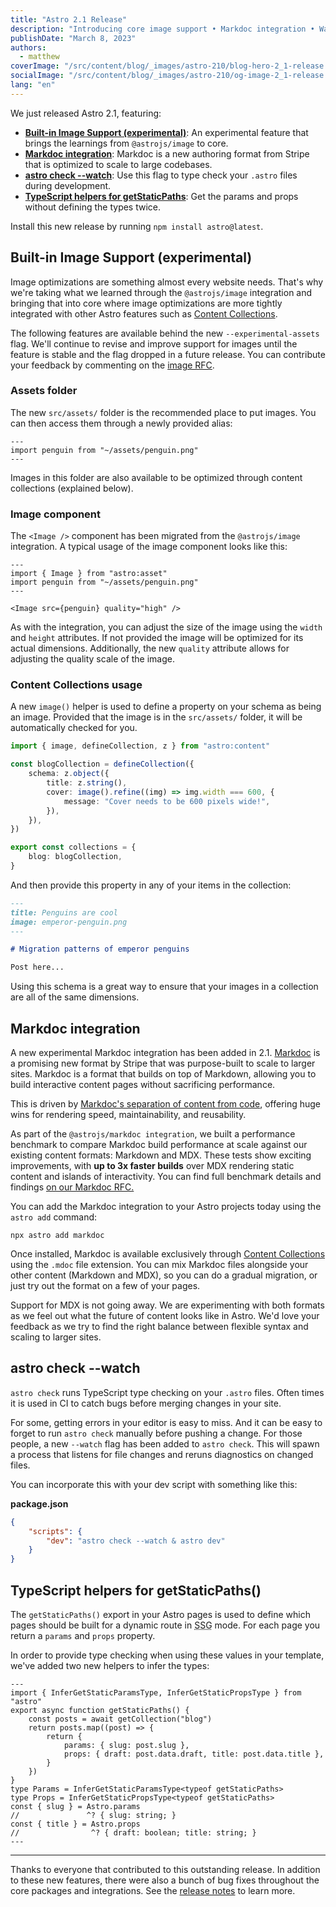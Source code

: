```yaml
---
title: "Astro 2.1 Release"
description: "Introducing core image support • Markdoc integration • Watch mode for astro check • getStaticPaths() TypeScript helpers"
publishDate: "March 8, 2023"
authors:
  - matthew
coverImage: "/src/content/blog/_images/astro-210/blog-hero-2_1-release.webp"
socialImage: "/src/content/blog/_images/astro-210/og-image-2_1-release.jpg"
lang: "en"
---
```




We just released Astro 2.1, featuring:

- **[Built-in Image Support (experimental)](#built-in-image-support-experimental)**: An experimental feature that brings the learnings from `@astrojs/image` to core.
- **[Markdoc integration](#markdoc-integration)**: Markdoc is a new authoring format from Stripe that is optimized to scale to large codebases.
- **[astro check --watch](#astro-check-watch)**: Use this flag to type check your `.astro` files during development.
- **[TypeScript helpers for getStaticPaths](#typescript-helpers-for-getstaticpaths)**: Get the params and props without defining the types twice.

Install this new release by running `npm install astro@latest`.

## Built-in Image Support (experimental)

Image optimizations are something almost every website needs. That's why we're taking what we learned through the `@astrojs/image` integration and bringing that into core where image optimizations are more tightly integrated with other Astro features such as [Content Collections](https://docs.astro.build/en/guides/content-collections/).

The following features are available behind the new `--experimental-assets` flag. We'll continue to revise and improve support for images until the feature is stable and the flag dropped in a future release. You can contribute your feedback by commenting on the [image RFC](https://github.com/withastro/roadmap/pull/500).

### Assets folder

The new `src/assets/` folder is the recommended place to put images. You can then access them through a newly provided alias:

```astro
---
import penguin from "~/assets/penguin.png"
---
```

Images in this folder are also available to be optimized through content collections (explained below).

### Image component

The `<Image />` component has been migrated from the `@astrojs/image` integration. A typical usage of the image component looks like this:

```astro
---
import { Image } from "astro:asset"
import penguin from "~/assets/penguin.png"
---

<Image src={penguin} quality="high" />
```

As with the integration, you can adjust the size of the image using the `width` and `height` attributes. If not provided the image will be optimized for its actual dimensions. Additionally, the new `quality` attribute allows for adjusting the quality scale of the image.

### Content Collections usage

A new `image()` helper is used to define a property on your schema as being an image. Provided that the image is in the `src/assets/` folder, it will be automatically checked for you.

```ts
import { image, defineCollection, z } from "astro:content"

const blogCollection = defineCollection({
	schema: z.object({
		title: z.string(),
		cover: image().refine((img) => img.width === 600, {
			message: "Cover needs to be 600 pixels wide!",
		}),
	}),
})

export const collections = {
	blog: blogCollection,
}
```

And then provide this property in any of your items in the collection:

```md
---
title: Penguins are cool
image: emperor-penguin.png
---

# Migration patterns of emperor penguins

Post here...
```

Using this schema is a great way to ensure that your images in a collection are all of the same dimensions.

## Markdoc integration

<BlogContentImage src={markdoc} alt="The logo for the Markdoc project" />

A new experimental Markdoc integration has been added in 2.1. [Markdoc](https://markdoc.dev/) is a promising new format by Stripe that was purpose-built to scale to larger sites. Markdoc is a format that builds on top of Markdown, allowing you to build interactive content pages without sacrificing performance.

This is driven by [Markdoc's separation of content from code](https://markdoc.dev/docs/faq#why-not-mdx), offering huge wins for rendering speed, maintainability, and reusability.

As part of the `@astrojs/markdoc integration`, we built a performance benchmark to compare Markdoc build performance at scale against our existing content formats: Markdown and MDX. These tests show exciting improvements, with **up to 3x faster builds** over MDX rendering static content and islands of interactivity. You can find full benchmark details and findings [on our Markdoc RFC.](https://github.com/withastro/roadmap/pull/508#issuecomment-1458762554)

You can add the Markdoc integration to your Astro projects today using the `astro add` command:

```shell
npx astro add markdoc
```

Once installed, Markdoc is available exclusively through [Content Collections](https://docs.astro.build/en/guides/content-collections/) using the `.mdoc` file extension. You can mix Markdoc files alongside your other content (Markdown and MDX), so you can do a gradual migration, or just try out the format on a few of your pages.

Support for MDX is not going away. We are experimenting with both formats as we feel out what the future of content looks like in Astro. We'd love your feedback as we try to find the right balance between flexible syntax and scaling to larger sites.

## astro check --watch

<BlogContentImage
	src={astrocheckwatch}
	alt="CLI output of the astro check --watch command, showing no errors and that it is waiting on file changes."
/>

`astro check` runs TypeScript type checking on your `.astro` files. Often times it is used in CI to catch bugs before merging changes in your site.

For some, getting errors in your editor is easy to miss. And it can be easy to forget to run `astro check` manually before pushing a change. For those people, a new `--watch` flag has been added to `astro check`. This will spawn a process that listens for file changes and reruns diagnostics on changed files.

You can incorporate this with your dev script with something like this:

**package.json**

```json
{
	"scripts": {
		"dev": "astro check --watch & astro dev"
	}
}
```

## TypeScript helpers for getStaticPaths()

The `getStaticPaths()` export in your Astro pages is used to define which pages should be built for a dynamic route in <abbr title="Static-site generation">SSG</abbr> mode. For each page you return a `params` and `props` property.

In order to provide type checking when using these values in your template, we've added two new helpers to infer the types:

```astro
---
import { InferGetStaticParamsType, InferGetStaticPropsType } from "astro"
export async function getStaticPaths() {
	const posts = await getCollection("blog")
	return posts.map((post) => {
		return {
			params: { slug: post.slug },
			props: { draft: post.data.draft, title: post.data.title },
		}
	})
}
type Params = InferGetStaticParamsType<typeof getStaticPaths>
type Props = InferGetStaticPropsType<typeof getStaticPaths>
const { slug } = Astro.params
//               ^? { slug: string; }
const { title } = Astro.props
//                ^? { draft: boolean; title: string; }
---
```

---

Thanks to everyone that contributed to this outstanding release. In addition to these new features, there were also a bunch of bug fixes throughout the core packages and integrations. See the [release notes](https://github.com/withastro/astro/blob/afaf366fb37bc78a845890cf012dbc7d07bfb305/packages/astro/CHANGELOG.md#210) to learn more.
